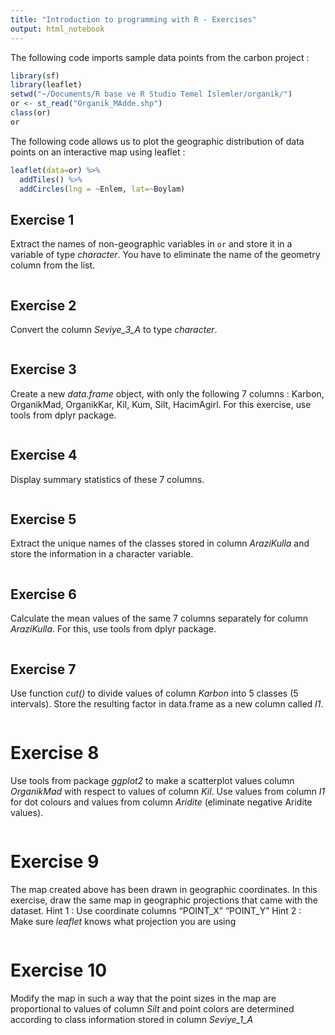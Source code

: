 ```yaml
---
title: "Introduction to programming with R - Exercises"
output: html_notebook
---
```



The following code imports sample data points from the carbon project :
```r
library(sf)
library(leaflet)
setwd("~/Documents/R base ve R Studio Temel İslemler/organik/")
or <- st_read("Organik_MAdde.shp")
class(or)
or
```



The following code allows us to plot the geographic distribution of data points on an interactive map using leaflet :
```r
leaflet(data=or) %>%
  addTiles() %>% 
  addCircles(lng = ~Enlem, lat=~Boylam)

```

## Exercise 1
Extract the names of non-geographic variables in `or` and store it in a variable of type *character*. You have to eliminate the name of the geometry column from the list.
```r

```

## Exercise 2
Convert the column *Seviye_3_A* to type *character*.
```r

```

## Exercise 3
Create a new *data.frame* object, with only the following 7 columns :
Karbon, OrganikMad, OrganikKar, Kil, Kum, Silt, HacimAgirl. For this exercise, use tools from dplyr package.
```r

```

## Exercise 4
Display summary statistics of these 7 columns.
```r

```

## Exercise 5
Extract the unique names of the classes stored in column *AraziKulla* and store the information in a character variable.
```r

```

## Exercise 6
Calculate the mean values of the same 7 columns separately for column *AraziKulla*. For this, use tools from dplyr package.
```r

```

## Exercise 7
Use function *cut()* to divide values of column *Karbon* into 5 classes (5 intervals). Store the resulting factor in data.frame as a new column called *I1*.
```r

```

# Exercise 8
Use tools from package *ggplot2* to make a scatterplot values column *OrganikMad* with respect to values of column *Kil*. Use values from column *I1* for dot colours and values from column *Aridite* (eliminate negative Aridite values). 
```r

```

# Exercise 9
The map created above has been drawn in geographic coordinates. In this exercise, draw the same map in geographic projections that came with the dataset. 
Hint 1 : Use coordinate columns "POINT_X" "POINT_Y"
Hint 2 : Make sure *leaflet* knows what projection you are using
```r

```

# Exercise 10
Modify the map in such a way that the point sizes in the map are proportional to values of column *Silt* and point colors are determined according to class information stored in column *Seviye_1_A*
```r

```
